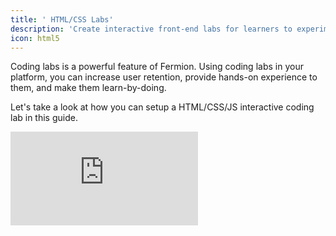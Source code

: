```yaml
---
title: ' HTML/CSS Labs'
description: 'Create interactive front-end labs for learners to experiment with live HTML and CSS code directly in the browser.'
icon: html5
---
```


Coding labs is a powerful feature of Fermion. Using coding labs in your platform, you can increase user retention, provide hands-on experience to them, and make them learn-by-doing.

Let's take a look at how you can setup a HTML/CSS/JS interactive coding lab in this guide.

<iframe
	src="https://www.loom.com/embed/a297c835f2d94be0953a01158ac2a007?sid=86b9a603-7c9c-434a-b3fa-ba5ac3a87c32"
	frameBorder="0"
	webkitallowfullscreen="true"
	mozallowfullscreen="true"
	allowFullScreen
	className="aspect-video w-full"
/>

## Step 1 - Creating the Lab

-   Add a new item lab in your course curriculum page

![](https://codedamn-website-assets.s3.us-east-1.amazonaws.com/uploads/17-11-2024/55%402x.vscibv.png)

-   A new lab item gets added. Edit the lab using the controls:

![](https://codedamn-website-assets.s3.us-east-1.amazonaws.com/uploads/17-11-2024/07%402x.nnfiay.png)

-   A lab item in a course can be attached to an existing lab you created in the past. If not, you can create a new lab with this Edit interface:

![](https://codedamn-website-assets.s3.us-east-1.amazonaws.com/uploads/17-11-2024/05%402x.pmogtp.png)

-   You should now be able to write a quick lab name and press on "Create Lab" button. Once you do, press on `Attach to course item` button. Once that is done, click the three dots again and click on "Edit" to edit the lab.

![](https://codedamn-website-assets.s3.us-east-1.amazonaws.com/uploads/17-11-2024/31%402x.phplpv.png)

## Step 2 - Lab Instructions

Once you click on `Edit` button a new page will open. On this page you need to setup instructions for lab. These instructions would be visible to the user when they're attempting the lab. Therefore, include all the helper material, lab setup instructions here.

![](https://codedamn-website-assets.s3.us-east-1.amazonaws.com/uploads/17-11-2024/00%402x.daeltt.png)

## Step 3 - Lab Defaults

Lab defaults section include how your lab environment boots. It is one of the most important parts because a wrong default environment might confuse your students. Therefore it is important to set it up properly.

<Info>
	We recommend forking this repository: [HTML playground
	starter](https://github.com/codedamn-classrooms/html-playground-starter).
</Info>

The repository also includes a `.cdmrc` file, a critical configuration file for Fermion labs. Familiarize yourself with the [.cdmrc guide](/creating-coding-labs/cdmrc-file) to understand how it works before proceeding.

![](https://codedamn-website-assets.s3.us-east-1.amazonaws.com/uploads/17-11-2024/screenshot-2024-11-17-3%E2%80%AF-31-53%402x.kzdbiv.png)

## Step 4 - Evaluation Script

Evaluation script is actually what runs when the user on the playground clicks on "Run Tests" button.

![](https://codedamn-website-assets.s3.us-east-1.amazonaws.com/uploads/17-11-2024/lab-run-tests.exllxt.png)
![](https://codedamn-website-assets.s3.us-east-1.amazonaws.com/uploads/17-11-2024/screenshot-000001%402x.ywpfjc.png)

Since we have already written a pure evaluation script that runs and finally writes the JSON result to the `UNIT_TEST_OUTPUT_FILE` environment, all we have to do is trigger that script via Node.js.

The full path of the script is made available at run-time with another environment variable called `TEST_FILE_NAME`. Therefore, all we have to do is write the following in the evaluation script area:

```sh
#!/bin/bash
set -e 1

# create a folder for test
mkdir -p /home/damner/code/.labtests

# move to the folder
cd /home/damner/code/.labtests

# move test file here
mv $TEST_FILE_NAME nodecheck.spec.js

# mark this as module
cat > package.json << EOF
{
    "type": "module"
}
EOF

# write playwright config file
cat > playwright.config.ts << EOF
import { defineConfig, devices } from '@playwright/test'
import puppeteer from 'puppeteer'

export default defineConfig({
	timeout: 10_000,
	maxFailures: 0,
	testDir: '.',
	fullyParallel: false,
	forbidOnly: true,
	retries: 0,
	workers: 1,

	// Reporter to use
	reporter: [['list'], ['json', { outputFile: './report.json' }]],

	use: {
		baseURL: 'http://localhost:1337/',
		trace: 'off',
		launchOptions: {
			headless: true,
			executablePath: puppeteer.executablePath(),
			chromiumSandbox: false
		}
	},

	projects: [
		{
			name: 'chromium',
			use: { ...devices['Desktop Chrome'] }
		}
	]
})
EOF

# `puppeteer` is installed via NPM in playgrounds. Use preinstalled dependency
npm link puppeteer
bun install @playwright/test@1.40.1 playwright@1.40.1

bunx playwright test || true

# process results file
cat > process-results.js << EOF
import fs from 'fs'
const payload = JSON.parse(fs.readFileSync('./report.json', 'utf-8'))
const answers = payload.suites[0].suites[0].specs.map(spec => spec.ok === true && spec.tests.every(t => t.status === 'expected'))
fs.writeFileSync(process.env.UNIT_TEST_OUTPUT_FILE, JSON.stringify(answers))
EOF

node process-results.js

```

This will make sure we run the full Node.js script and write the results properly for the playground IDE to read. It would look like the following:

{/* ![](/images/html-css/lab-test-command.png) */}

**Note:** You can setup a full testing environment in this block of evaluation script (installing more packages, etc. if you want). However, your test file will be timed out **after 60 seconds**. Therefore, make sure, all of your testing can happen within 60 seconds.

## Step 5 - Test file

In the same `Evaluation` tab, you'll see another section called "Custom test file". You can use this test file to add custom code for testing user work.

![](https://codedamn-website-assets.s3.us-east-1.amazonaws.com/uploads/17-11-2024/screenshot-000002%402x.mhhqir.png)

When you click on it, a new window will open. This is a test file area.

You can write anything here. Whatever script you write here, can be executed from the `Test command to run section` inside the evaluation tab we were in earlier.

The point of having a file like this to provide you with a place where you can write your evaluation script.

**For HTML/CSS labs, you can use the default test file for playwright:**

```js
import { expect, test } from '@playwright/test'

test.describe.serial('Test', () => {
	test.beforeEach(async ({ page }, testInfo) => {
		console.log(`Running ${testInfo.title}`)
		await page.goto('/')
	})

	test('Stylesheet is linked', async ({ page }) => {
		const linkElement = page.locator('link[rel="stylesheet"]')
		expect(linkElement).toBeDefined()
		expect(await linkElement.getAttribute('href')).toEqual('style.css')
	})
})
```

This completes your evaluation script for the lab. Your lab is now almost ready for users.

## Step 6 - Add challenges

Finally, in the UI below, add friendly name of challenges that must be visible to the user. Note that the order of challenges is important here and must match the boolean array you write using the bash script + test file above.

![](https://codedamn-website-assets.s3.us-east-1.amazonaws.com/uploads/17-11-2024/screenshot-000003%402x.bedrfe.png)
